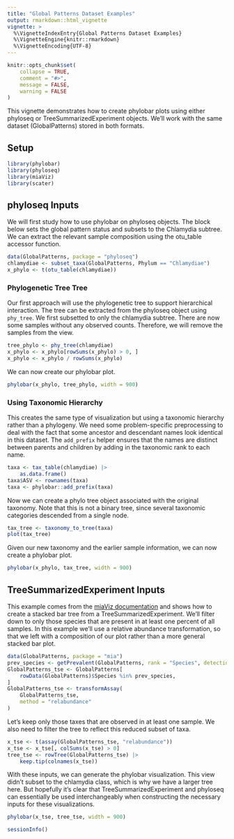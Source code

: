 ```yaml
---
title: "Global Patterns Dataset Examples"
output: rmarkdown::html_vignette
vignette: >
  %\VignetteIndexEntry{Global Patterns Dataset Examples}
  %\VignetteEngine{knitr::rmarkdown}
  %\VignetteEncoding{UTF-8}
---
```


```r
knitr::opts_chunk$set(
    collapse = TRUE,
    comment = "#>",
    message = FALSE,
    warning = FALSE
)
```

This vignette demonstrates how to create phylobar plots using either phyloseq or
TreeSummarizedExperiment objects. We'll work with the same dataset
(GlobalPatterns) stored in both formats.

## Setup

```r
library(phylobar)
library(phyloseq)
library(miaViz)
library(scater)
```

## phyloseq Inputs

We will first study how to use phylobar on phyloseq objects. The block below
sets the global pattern status and subsets to the Chlamydia subtree. We can
extract the relevant sample composition using the otu_table accessor function.

```r
data(GlobalPatterns, package = "phyloseq")
chlamydiae <- subset_taxa(GlobalPatterns, Phylum == "Chlamydiae")
x_phylo <- t(otu_table(chlamydiae))
```

### Phylogenetic Tree Tree

Our first approach will use the phylogenetic tree to support hierarchical
interaction. The tree can be extracted from the phyloseq object using
`phy_tree`. We first subsetted to only the chlamydia subtree. There are now some
samples without any observed counts.  Therefore, we will remove the samples from
the view.

```r
tree_phylo <- phy_tree(chlamydiae)
x_phylo <- x_phylo[rowSums(x_phylo) > 0, ]
x_phylo <- x_phylo / rowSums(x_phylo)
```

We can now create our phylobar plot.

```r
phylobar(x_phylo, tree_phylo, width = 900)
```

### Using Taxonomic Hierarchy

This creates the same type of visualization but using a taxonomic hierarchy
rather than a phylogeny. We need some problem-specific preprocessing to deal
with the fact that some ancestor and descendant names look identical in this
dataset. The `add_prefix` helper ensures that the names are distinct between
parents and children by adding in the taxonomic rank to each name.

```r
taxa <- tax_table(chlamydiae) |>
    as.data.frame()
taxa$ASV <- rownames(taxa)
taxa <- phylobar::add_prefix(taxa)
```

Now we can create a phylo tree object associated with the original taxonomy. 
Note that this is not a binary tree, since several taxonomic categories
descended from a single node.

```r
tax_tree <- taxonomy_to_tree(taxa)
plot(tax_tree)
```

Given our new taxonomy and the earlier sample information, we can now create a
phylobar plot.

```r
phylobar(x_phylo, tax_tree, width = 900)
```

## TreeSummarizedExperiment Inputs

This example comes from the 
[miaViz documentation](https://microbiome.github.io/miaViz/articles/miaViz.html) 
and shows how to create a stacked bar tree from a TreeSummarizedExperiment.
We'll filter down to only those species that are present in at least one percent
of all samples. In this example we'll use a relative abundance transformation,
so that we left with a composition of our plot rather than a more general
stacked bar plot.

```r
data(GlobalPatterns, package = "mia")
prev_species <- getPrevalent(GlobalPatterns, rank = "Species", detection = 0.01)
GlobalPatterns_tse <- GlobalPatterns[
    rowData(GlobalPatterns)$Species %in% prev_species,
]
GlobalPatterns_tse <- transformAssay(
    GlobalPatterns_tse, 
    method = "relabundance"
)
```

Let's keep only those taxes that are observed in at least one sample. We also
need to filter the tree to reflect this reduced subset of taxa.

```r
x_tse <- t(assay(GlobalPatterns_tse, "relabundance"))
x_tse <- x_tse[, colSums(x_tse) > 0]
tree_tse <- rowTree(GlobalPatterns_tse) |>
    keep.tip(colnames(x_tse))
```

With these inputs, we can generate the phylobar visualization. This view didn't
subset to the chlamydia class, which is why we have a larger tree here. But
hopefully it's clear that TreeSummarizedExperiment and phyloseq can essentially
be used interchangeably when constructing the necessary inputs for these
visualizations.

```r
phylobar(x_tse, tree_tse, width = 900)
```

```r
sessionInfo()
```